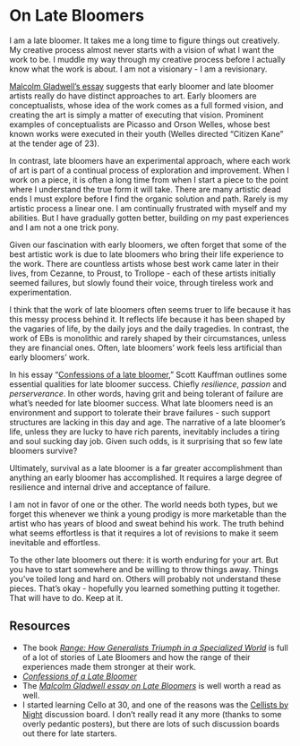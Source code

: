 # On Late Bloomers

I am a late bloomer. It takes me a long time to figure things out creatively. My creative process almost never starts with a vision of what I want the work to be. I muddle my way through my creative process before I actually know what the work is about. I am not a visionary - I am a revisionary.  

[Malcolm Gladwell's essay](http://www.newyorker.com/magazine/2008/10/20/late-bloomers-2) suggests that early bloomer and late bloomer artists really do have distinct approaches to art. Early bloomers are conceptualists, whose idea of the work comes as a full formed vision, and creating the art is simply a matter of executing that vision. Prominent examples of conceptualists are Picasso and Orson Welles, whose best known works were executed in their youth (Welles directed "Citizen Kane" at the tender age of 23).

In contrast, late bloomers have an experimental approach, where each work of art is part of a continual process of exploration and improvement. When I work on a piece, it is often a long time from when I start a piece to the point where I understand the true form it will take. There are many artistic dead ends I must explore before I find the organic solution and path. Rarely is my artistic process a linear one. I am continually frustrated with myself and my abilities. But I have gradually gotten better, building on my past experiences and I am not a one trick pony.

Given our fascination with early bloomers, we often forget that some of the best artistic work is due to late bloomers who bring their life experience to the work. There are countless artists whose best work came later in their lives, from Cezanne, to Proust, to Trollope - each of these artists initially seemed failures, but slowly found their voice, through tireless work and experimentation.

I think that the work of late bloomers often seems truer to life because it has this messy process behind it. It reflects life because it has been shaped by the vagaries of life, by the daily joys and the daily tragedies. In contrast, the work of EBs is monolithic and rarely shaped by their circumstances, unless they are financial ones. Often, late bloomers' work feels less artificial than early bloomers' work.

In his essay "[Confessions of a late bloomer](https://www.psychologytoday.com/us/articles/200811/confessions-late-bloomer)," Scott Kauffman outlines some essential qualities for late bloomer success. Chiefly *resilience*, *passion* and *perserverance*. In other words, having grit and being tolerant of failure are what's needed for late bloomer success. What late bloomers need is an environment and support to tolerate their brave failures - such support structures are lacking in this day and age. The narrative of a late bloomer's life, unless they are lucky to have rich parents, inevitably includes a tiring and soul sucking day job. Given such odds, is it surprising that so few late bloomers survive?

Ultimately, survival as a late bloomer is a far greater accomplishment than anything an early bloomer has accomplished. It requires a large degree of resilience and internal drive and acceptance of failure.

I am not in favor of one or the other. The world needs both types, but we forget this whenever we think a young prodigy is more marketable than the artist who has years of blood and sweat behind his work. The truth behind what seems effortless is that it requires a lot of revisions to make it seem inevitable and effortless.

To the other late bloomers out there: it is worth enduring for your art. But you have to start somewhere and be willing to throw things away. Things you've toiled long and hard on. Others will probably not understand these pieces. That's okay - hopefully you learned something putting it together. That will have to do. Keep at it.

## Resources

* The book [*Range: How Generalists Triumph in a Specialized World*](https://davidepstein.com/the-range/) is full of a lot of stories of Late Bloomers and how the range of their experiences made them stronger at their work.
* [*Confessions of a Late Bloomer*](https://www.psychologytoday.com/us/articles/200811/confessions-late-bloomer)
* The [*Malcolm Gladwell essay on Late Bloomers*](http://www.newyorker.com/magazine/2008/10/20/late-bloomers-2) is well worth a read as well.
* I started learning Cello at 30, and one of the reasons was the [Cellists by Night](http://cellofun.yuku.com/forums/2/Cellists-by-Night-Forum) discussion board. I don't really read it any more (thanks to some overly pedantic posters), but there are lots of such discussion boards out there for late starters.
